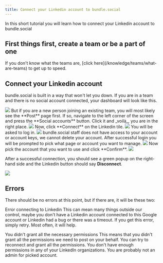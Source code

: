 ```yaml
---
title: Connect your Linkedin account to bundle.social
---
```


In this short tutorial you will learn how to connect your Linkedin account to bundle.social

<h2>First things first, create a team or be a part of one</h2>
If you don't know what the teams are, [click here](/knowledge/teams/what-are-teams)
to get up to speed.

## Connect your Linkedin account

bundle.social is built in a way that won't let you down. If you are in a team and
there is no social account connected, your dashboard will look like this.

<Frame type='glass'>
  <img src='/images/knowledge/social-accounts/youtube/001_youtube.png' />
</Frame>
But if you are a new person joining an existing team, you will most likely see the
**Post** page first. If so, navigate to the left corner of the screen and press the
**Social accounts** button. Click it and _voilà_, you are in the right place.
<Frame type='glass'>
  <img src='/images/knowledge/social-accounts/youtube/002_youtube.png' />
</Frame>
Now, click **Connect** on the Linkedin tile.
<Frame type='glass'>
  <img src='/images/knowledge/social-accounts/linkedin/001_linkedin.png' />
</Frame>
You will be asked to log in.
<Frame type='glass'>
  <img src='/images/knowledge/social-accounts/linkedin/002_linkedin.png' />
</Frame>
<Note>
  bundle.social staff does not have access to your account or account keys, we
  cannot delete your account.
</Note>
After successful login you will be prompted to pick what page or account you
want to manage.
<Frame type='glass'>
  <img src='/images/knowledge/social-accounts/linkedin/003_linkedin.png' />
</Frame>
Now pick the account that you want to use and click **Confirm**.
<Frame type='glass'>
  <img src='/images/knowledge/social-accounts/linkedin/004_linkedin.png' />
</Frame>

After a successful connection, you should see a green popup on the right-hand
side and the Linkedin button should say **Disconnect**.

<Frame type='glass'>
  <img src='/images/knowledge/social-accounts/linkedin/005_linkedin.png' />
</Frame>

## Errors

There should be no errors at this point, but if there are, it will be these two:

<Warning>Error connecting to Linkedin</Warning>
This can mean many things outside our control, maybe you don't have a Linkedin account
connected to this Google account or Linkedin had a bug or there was a timeout. If
you get this error, simply retry. Most often, it will help.

<Warning>
  You didn't grant all the necessary permissions
</Warning>
This means that you didn't grant all the permissions we need to post on your behalf. You can try to reconnect and grant all the permissions.

<Warning>
  You don't have enough permissions in any of your LinkedIn organizations.
</Warning>
You are probably not an admin for picked account.
